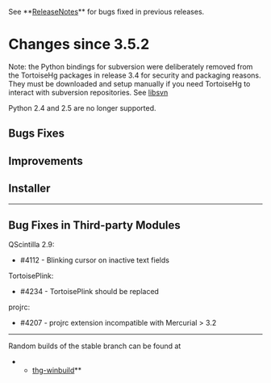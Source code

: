 See **[[ReleaseNotes]]** for bugs fixed in previous releases.

= Changes since 3.5.2 =

Note: the Python bindings for subversion were deliberately removed from the
TortoiseHg packages in release 3.4 for security and packaging reasons.
They must be downloaded and setup manually if you need TortoiseHg to interact
with subversion repositories.  See [[libsvn]]

Python 2.4 and 2.5 are no longer supported.

== Bugs Fixes ==

== Improvements ==

== Installer ==

----

== Bug Fixes in Third-party Modules ==

QScintilla 2.9:
* #4112 - Blinking cursor on inactive text fields

TortoisePlink:
* #4234 - TortoisePlink should be replaced

projrc:
* #4207 - projrc extension incompatible with Mercurial > 3.2

----

Random builds of the stable branch can be found at
**[[http://bitbucket.org/tortoisehg/thg-winbuild/downloads/|thg-winbuild]]**